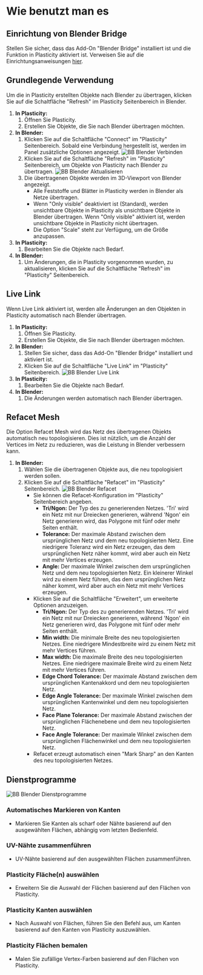 # Wie benutzt man es

## Einrichtung von Blender Bridge

Stellen Sie sicher, dass das Add-On "Blender Bridge" installiert ist und die Funktion in Plasticity aktiviert ist. Verweisen Sie auf die Einrichtungsanweisungen [hier](./install-blender-addon).

## Grundlegende Verwendung

Um die in Plasticity erstellten Objekte nach Blender zu übertragen, klicken Sie auf die Schaltfläche "Refresh" im Plasticity Seitenbereich in Blender.

1. **In Plasticity:**
    1. Öffnen Sie Plasticity.
    2. Erstellen Sie Objekte, die Sie nach Blender übertragen möchten.
2. **In Blender:**
    1. Klicken Sie auf die Schaltfläche "Connect" im "Plasticity" Seitenbereich. Sobald eine Verbindung hergestellt ist, werden im Panel zusätzliche Optionen angezeigt.
        ![BB Blender Verbinden](/img/bb-blender-connect.png)
    2. Klicken Sie auf die Schaltfläche "Refresh" im "Plasticity" Seitenbereich, um Objekte von Plasticity nach Blender zu übertragen.
        ![BB Blender Aktualisieren](/img/bb-blender-refresh.png)
    3. Die übertragenen Objekte werden im 3D-Viewport von Blender angezeigt.
        - Alle Feststoffe und Blätter in Plasticity werden in Blender als Netze übertragen.
        - Wenn "Only visible" deaktiviert ist (Standard), werden unsichtbare Objekte in Plasticity als unsichtbare Objekte in Blender übertragen. Wenn "Only visible" aktiviert ist, werden unsichtbare Objekte in Plasticity nicht übertragen. 
        - Die Option "Scale" steht zur Verfügung, um die Größe anzupassen.
3. **In Plasticity:**
    1. Bearbeiten Sie die Objekte nach Bedarf.
4. **In Blender:**
    1. Um Änderungen, die in Plasticity vorgenommen wurden, zu aktualisieren, klicken Sie auf die Schaltfläche "Refresh" im "Plasticity" Seitenbereich.

## Live Link

Wenn Live Link aktiviert ist, werden alle Änderungen an den Objekten in Plasticity automatisch nach Blender übertragen. 

1. **In Plasticity:**
    1. Öffnen Sie Plasticity.
    2. Erstellen Sie Objekte, die Sie nach Blender übertragen möchten.
2. **In Blender:**
    1. Stellen Sie sicher, dass das Add-On "Blender Bridge" installiert und aktiviert ist. 
    2. Klicken Sie auf die Schaltfläche "Live Link" im "Plasticity" Seitenbereich.
        ![BB Blender Live Link](/img/bb-blender-live-link.png)
3. **In Plasticity:**
    1. Bearbeiten Sie die Objekte nach Bedarf.
4. **In Blender:**
    1. Die Änderungen werden automatisch nach Blender übertragen.

## Refacet Mesh

Die Option Refacet Mesh wird das Netz des übertragenen Objekts automatisch neu topologisieren. Dies ist nützlich, um die Anzahl der Vertices im Netz zu reduzieren, was die Leistung in Blender verbessern kann.

1. **In Blender:**
    1. Wählen Sie die übertragenen Objekte aus, die neu topologisiert werden sollen.
    2. Klicken Sie auf die Schaltfläche "Refacet" im "Plasticity" Seitenbereich.
        ![BB Blender Refacet](/img/bb-blender-refacet.png)
        - Sie können die Refacet-Konfiguration im "Plasticity" Seitenbereich angeben.
            - **Tri/Ngon:** Der Typ des zu generierenden Netzes. 'Tri' wird ein Netz mit nur Dreiecken generieren, während 'Ngon' ein Netz generieren wird, das Polygone mit fünf oder mehr Seiten enthält.
            - **Tolerance:** Der maximale Abstand zwischen dem ursprünglichen Netz und dem neu topologisierten Netz. Eine niedrigere Toleranz wird ein Netz erzeugen, das dem ursprünglichen Netz näher kommt, wird aber auch ein Netz mit mehr Vertices erzeugen.
            - **Angle:** Der maximale Winkel zwischen dem ursprünglichen Netz und dem neu topologisierten Netz. Ein kleinerer Winkel wird zu einem Netz führen, das dem ursprünglichen Netz näher kommt, wird aber auch ein Netz mit mehr Vertices erzeugen.
        - Klicken Sie auf die Schaltfläche "Erweitert", um erweiterte Optionen anzuzeigen.
            - **Tri/Ngon:** Der Typ des zu generierenden Netzes. 'Tri' wird ein Netz mit nur Dreiecken generieren, während 'Ngon' ein Netz generieren wird, das Polygone mit fünf oder mehr Seiten enthält.
            - **Min width:** Die minimale Breite des neu topologisierten Netzes. Eine niedrigere Mindestbreite wird zu einem Netz mit mehr Vertices führen.
            - **Max width:** Die maximale Breite des neu topologisierten Netzes. Eine niedrigere maximale Breite wird zu einem Netz mit mehr Vertices führen.
            - **Edge Chord Tolerance:** Der maximale Abstand zwischen dem ursprünglichen Kantenakkord und dem neu topologisierten Netz.
            - **Edge Angle Tolerance:** Der maximale Winkel zwischen dem ursprünglichen Kantenwinkel und dem neu topologisierten Netz.
            - **Face Plane Tolerance:** Der maximale Abstand zwischen der ursprünglichen Flächenebene und dem neu topologisierten Netz.
            - **Face Angle Tolerance:** Der maximale Winkel zwischen dem ursprünglichen Flächenwinkel und dem neu topologisierten Netz.
        - Refacet erzeugt automatisch einen "Mark Sharp" an den Kanten des neu topologisierten Netzes.

## Dienstprogramme

![BB Blender Dienstprogramme](/img/bb-blender-utilities.png)

### Automatisches Markieren von Kanten

- Markieren Sie Kanten als scharf oder Nähte basierend auf den ausgewählten Flächen, abhängig vom letzten Bedienfeld.

### UV-Nähte zusammenführen

- UV-Nähte basierend auf den ausgewählten Flächen zusammenführen.

### Plasticity Fläche(n) auswählen

- Erweitern Sie die Auswahl der Flächen basierend auf den Flächen von Plasticity.

### Plasticity Kanten auswählen

- Nach Auswahl von Flächen, führen Sie den Befehl aus, um Kanten basierend auf den Kanten von Plasticity auszuwählen.

### Plasticity Flächen bemalen

- Malen Sie zufällige Vertex-Farben basierend auf den Flächen von Plasticity.

